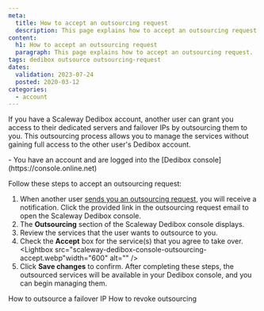 ```yaml
---
meta:
  title: How to accept an outsourcing request
  description: This page explains how to accept an outsourcing request.
content:
  h1: How to accept an outsourcing request
  paragraph: This page explains how to accept an outsourcing request.
tags: dedibox outsource outsourcing-request
dates:
  validation: 2023-07-24
  posted: 2020-03-12
categories:
  - account
---
```


If you have a Scaleway Dedibox account, another user can grant you access to their dedicated servers and failover IPs by outsourcing them to you. This outsourcing process allows you to manage the services without gaining full access to the other user's Dedibox account.

<Message type="requirement">
  - You have an account and are logged into the [Dedibox console](https://console.online.net) 
</Message>

Follow these steps to accept an outsourcing request:

1. When another user [sends you an outsourcing request](/dedibox-console/account/how-to/outsource-dedibox), you will receive a notification. Click the provided link in the outsourcing request email to open the Scaleway Dedibox console.
    <Lightbox src="scaleway-dedibox-console-outsourcing-request.webp" width="600" alt="" />
2. The **Outsourcing** section of the Scaleway Dedibox console displays.
4. Review the services that the user wants to outsource to you.
5. Check the **Accept** box for the service(s) that you agree to take over.
    <Lightbox src="scaleway-dedibox-console-outsourcing-accept.webp"width="600" alt="" />
6. Click **Save changes** to confirm.
    After completing these steps, the outsourced services will be available in your Dedibox console, and you can begin managing them.

<Navigation title="See also">
  <PreviousButton to="/dedibox-console/account/how-to/outsource-failover-ip/">How to outsource a failover IP</PreviousButton>
  <NextButton to="/dedibox-console/account/how-to/revoke-outsourcing/">How to revoke outsourcing</NextButton>
</Navigation>